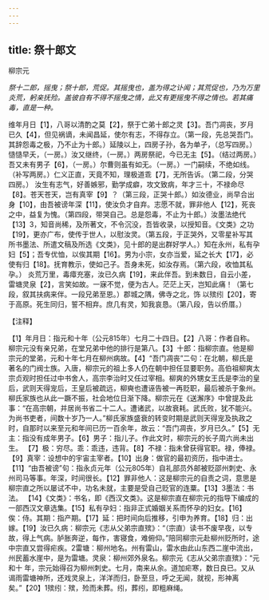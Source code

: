 ```yaml
---
---
---
```

title: 祭十郎文
---



柳宗元

*祭十二郎，摇曳；祭十郎，荒促。其摇曳也，盖为得之讣闻；其荒促也，乃为万里炎荒，躬亲抚殓。盖彼自有不得不摇曳之情，此又有更摇曳不得之情也。若其痛毒，直是一种。*

维年月日【1】，八哥以清酌之莫【2】，祭于亡弟十郎之灵【3】。吾门凋丧，岁月已久【4】，但见祸谪，未闻昌延，使尔有志，不得存立。（第一段，先总哭吾门。其辞怨毒之极，乃不止为十郎。）延陵以上，四房子孙，各为单孑，（总写四房。）慥慥早夭，（一房。）汝又继终，（一房。）两房祭祀，今已无主【5】。（结过两房。）吾又未有男子【6】，（一房。）尔曹则虽有如无。（一房。）一门嗣续，不绝如线。（补写两房。）仁义正直，天竟不知，理极道乖【7】，无所告诉。（第二段，分哭四房。）
汝生有志气，好善嫉邪，勤学成癖，攻文致病，年才三十，不禄命尽【8】。苍天苍天，岂有真宰【9】？（第三段，正哭十郎。）如汝德业，尚早合出身【10】，由吾被谤年深【11】，使汝负才自弃。志愿不就，罪非他人【12】，死丧之中，益复为愧。（第四段，带哭自己。总是怨毒，不止为十郎。）汝墨法绝代【13】3，知音尚稀，及所著文，不令沉没，吾皆收录，以授知音。《文类》之功【19】，更亦广布，使传于世人，以慰汝灵。（第五段，于正哭外，又零星补写其所书墨法、所遣文稿及所选《文类》，见十郎的是出群好学人。）知在永州，私有孕妇【5】；吾专优恤，以俟其期【16】。男为小宗，女亦当爱，延之长大【17】，必使有归【18】。抚育教示，使如己子。吾身未死，如汝存焉。（第六段，收恤其私孕。）
炎荒万里，毒瘴充塞，汝已久病【19】，来此伴吾。到未数日，自云小差，雷塘灵泉【2】，言笑如故。一寐不觉，便为古人。茫茫上天，岂知此痛！（第七段，叙其扶病来伴。一段兄弟至恩。）郡城之隅，佛寺之北，饰
以殡纼【20】，寄于高原。死生同归，誓不相弃。庶几有灵，知我哀恳。（第八段，告以侨厝。）

【注释】

【1】年月日：指元和十年（公元815年）七月二十四日。【2】八哥：作者自称。柳宗元没有亲兄弟，在堂兄弟中他的排行是第八。【3】十郎：指柳宗直。他是柳宗元的堂弟，元和十年七月在柳州病故。【4】“吾门凋丧”二句：在北朝，柳氏是著名的门阀士族。入唐，柳宗元的祖上多人仍在朝中担任显要职务。高伯祖柳爽太宗贞观时担任过中书舍人，高宗李治时又任过宰相。柳爽的外甥女王氏是李治的皇后，武则天得宠后，王皇后被疏远，柳奭也遭诬告被一再贬职，最后被杀于象州。柳氏家族也从此一蹶不振，社会地位日渐下降。柳宗元在《送澥序》中曾提及此事：“在高宗朝，并居尚书省二十二人。遭诸武，以故衰耗。武氏败，犹不能兴。为尚书吏者，间数十岁乃一人。”柳氏家族盛衰的转变时期是武则天得宠及执政之时，自那时以来至元和年间已历一百余年，故云：“吾门凋丧，岁月已久。”【5】无主：指没有成年男子。【6】男子：指儿子。作此文时，柳宗元的长子周六尚未出生。
【7】极：穷尽。乖：乖违，违背。【8】不禄：指未曾获得官职。禄，俸禄。【9】真宰：设想中的宇宙主宰者。【10】出身：做官的最初资历，指中进士。【11】“由吾被谤”句：指永贞元年（公元805年）自礼部员外邮被贬邵州刺史、永州司马等事。年深，时间很长。【12】罪非他人：这是柳宗元的自责之词，意思是柳宗直之所以屡试不中，功名未就，主要是受自己贬官的连粟。【13】3墨法：书法。
【14】《文类》：书名，即《西汉文类》。这是柳宗直在柳宗元的指导下编成的一部西汉文章选集。【15】私有孕妇：指非正式婚姻关系而怀孕的妇女。【16】俟：侍。其期：指产期。【17】延：把时间向后推移，引申为养育。【18】归：出嫁。【19】汝已久病：柳宗元《志从父弟宗直殡》：“（宗直）读书不废早夜，以专故，得上气病。胪胀奔逆，每作，害寝食，难俯仰。”陪同柳宗元赴柳州贬所时，途中宗直又尝得疟疾。2雷塘：柳州地名。州有雷山，雷水由此山东西二崖中流出，州民蓄水崖中，是为雷塘。灵泉：柳州郊外泉名。柳宗元《志从父弟宗直殡》：“元和十
年，宗元始得召为柳州刺史。七月，南来从余。道加疟寒，数日良已。又从谒雨雷塘神所，还戏灵泉上，洋洋而归，卧至旦，呼之无闻，就视，形神离矣。”【20】1殡纼：殡，殓而未葬。纼，葬纼，即粗麻绳。